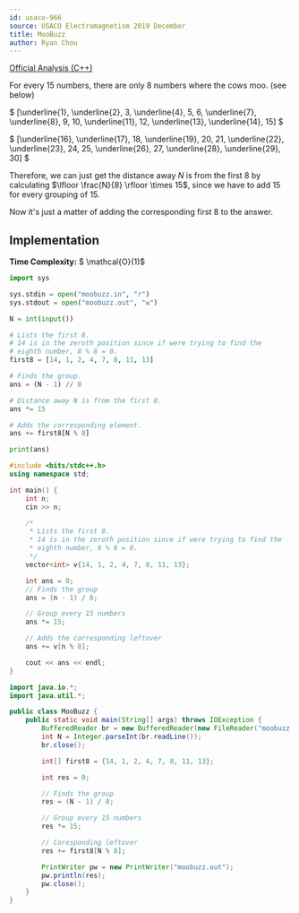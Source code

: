 ```yaml
---
id: usaco-966
source: USACO Electromagnetism 2019 December
title: MooBuzz
author: Ryan Chou
---
```


[Official Analysis (C++)](http://www.usaco.org/current/data/sol_moobuzz_electromagnetism_dec19.html)

For every $15$ numbers, there are only $8$ numbers where the cows moo. (see below)

$ [\underline{1}, \underline{2}, 3, \underline{4}, 5, 6, \underline{7}, \underline{8}, 9, 10, \underline{11}, 12, \underline{13}, \underline{14}, 15] $

$ [\underline{16}, \underline{17}, 18, \underline{19}, 20, 21, \underline{22}, \underline{23}, 24, 25, \underline{26}, 27, \underline{28}, \underline{29}, 30] $

Therefore, we can just get the distance away $N$ is from the first $8$ by calculating  $\lfloor \frac{N}{8} \rfloor \times 15$, since we have to add $15$ for every grouping of $15$.

Now it's just a matter of adding the corresponding first $8$ to the answer.

## Implementation

**Time Complexity:** $ \mathcal{O}(1)$
<LanguageSection>
<PySection>
```py
import sys

sys.stdin = open("moobuzz.in", "r")
sys.stdout = open("moobuzz.out", "w")

N = int(input())

# Lists the first 8.
# 14 is in the zeroth position since if were trying to find the
# eighth number, 8 % 8 = 0.
first8 = [14, 1, 2, 4, 7, 8, 11, 13]

# Finds the group.
ans = (N - 1) // 8

# Distance away N is from the first 8.
ans *= 15

# Adds the corresponding element.
ans += first8[N % 8]

print(ans)
```
</PySection>
<CPPSection>

```cpp
#include <bits/stdc++.h>
using namespace std;

int main() {
	int n;
	cin >> n;

	/*
	 * Lists the first 8.
	 * 14 is in the zeroth position since if were trying to find the
	 * eighth number, 8 % 8 = 0.
	 */
	vector<int> v{14, 1, 2, 4, 7, 8, 11, 13};

	int ans = 0;
	// Finds the group
	ans = (n - 1) / 8;

	// Group every 15 numbers
	ans *= 15;

	// Adds the corresponding leftover
	ans += v[n % 8];

	cout << ans << endl;
}
```
</CPPSection>
<JavaSection>

```java
import java.io.*;
import java.util.*;

public class MooBuzz {
	public static void main(String[] args) throws IOException {
		BufferedReader br = new BufferedReader(new FileReader("moobuzz.in"));
		int N = Integer.parseInt(br.readLine());
		br.close();

		int[] first8 = {14, 1, 2, 4, 7, 8, 11, 13};

		int res = 0;

		// Finds the group
		res = (N - 1) / 8;

		// Group every 15 numbers
		res *= 15;

		// Coresponding leftover
		res += first8[N % 8];

		PrintWriter pw = new PrintWriter("moobuzz.out");
		pw.println(res);
		pw.close();
	}
}
```
</JavaSection>

</LanguageSection>

